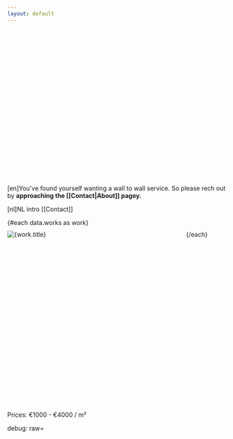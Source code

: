 ```yaml
---
layout: default
---
```

<script>

    console.log('loading gallery')

    let data = {
        works: loadWorks($lang)
    }
</script>

<style>
    section {
        display: flex;
        flex-wrap: wrap;
        gap: 10px;
        margin: 10px 0;
    }
    a.work {
        text-decoration: none;
        display: inline-block;
    }
    x-grid {
        display: grid;
        height: 400px;
        width: 400px;
    }
    div {
        grid-area: 1 / 1 / 1 / 1;
        margin: 0;
        padding: 0;
        height: 400px;
        width: 400px;
    }
    h3 {
        display: none;
        grid-area: 1 / 1 / 1 / 1;
        z-index: 10;
        background: #EEEEEE99;
        color: black;
        justify-self: center;
        align-self: center;
        margin: 0;
        padding: 10px;
    }
    a.work:hover h3 {
        display: block;
    }
</style>

[en]You've found yourself wanting a wall to wall service. So please
rech out by <b>approaching the [[Contact|About]] pagey.</b>

[nl]NL intro [[Contact]]

<section>
    {#each data.works as work}
        <a
            class="work py-8 px-8 max-w-sm mx-auto bg-white rounded-xl shadow-md space-y-2 sm:(py-4 flex items-center space-y-0 space-x-6)"
            href={work.path}>
            <x-grid>
                <h3 class="text-lg text-black font-semibold">{work.title}</h3>
                <div>
                    <Image src={work.image} alt={work.title} sizes="400px" />
                </div>
            </x-grid>
        </a>
    {/each}
</section>

<p>
Prices: €1000 - €4000 / m²
</p>

<x-debug>
    debug:
    raw=<JsonView depth={1} json={data} />
</x-debug>

